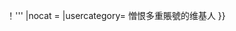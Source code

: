 {{Userbox 
|border-c=red 
|border-s=2
|info-c=white 
|info-s=10 
|info-fc=red
|info-background=white
|id-c=#FFFFFF
|id-s=14
|id=[[File:Anti-sock.svg|45px]]
|id-fc=black
|info=這個-{zh-hans:用户; zh-hant:使用者;}-'''{{#switch:{{{status|}}}
    |bad = 憎恨[[WP:BADSOCK|濫用傀儡]]
    |legit = 憎恨[[Wikipedia:傀儡#被容許使用多重帳號的行為|正當傀儡]]
    |meat = 憎恨[[Wikipedia:MEAT|真人傀儡]]
    |憎恨[[WP:傀儡|多重賬號]]
   }}{{{addinfo|}}}！'''
|nocat    = {{{nocat|}}}
|usercategory= 憎恨多重賬號的维基人
}}
